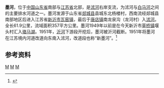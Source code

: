 {{distinguish|墨水河|漠河}}
{{Infobox River
  | river_name      = 墨河
  | image_name      =
  | image_size      = 
  | caption         = 
  | origin          = [[山东省|山东省]][[郯城县|郯城县]]杨楼村
  | mouth           = [[江苏省|江苏省]][[新沂市|新沂市]][[唐店镇|唐店镇]]龙泉沟[[沭河|沭河]]
  | basin_countries = {{PRC}}
  | length          = 61.9 公里
  | elevation       = 
  | mouth_elevation = 
  | discharge       = 
  | watershed       = 357 平方公里
}}
'''墨河'''，位于[[中国|中国]][[山东省|山东省]]南部与[[江苏省|江苏省]]北部，是[[沭河|沭河]]右岸支流，为沭河与[[白马河_(沂河左岸支流)|白马河]]之间的主要排水河道之一。墨河发源于山东省[[郯城县|郯城县]]县城东北杨楼村，西南流经郯城县南部地区后进入江苏省[[新沂市|新沂市]][[瓦窑镇_(新沂市)|瓦窑镇]]，最后于[[唐店镇|唐店镇]]南龙泉沟（龙河村）入[[沭河|沭河]]。全长61.9公里，流域面积357平方公里。墨河1949年以前是在今天新沂市[[草桥镇|草桥镇]]堰头村汇入[[骆马湖|骆马湖]]。1951年，[[沂河|沂河]]下游段开挖后，墨河被沂河截断。1951年将墨河在江苏境内河道改道向东南入沭河，改道段也称“新墨河”。<ref name="中国河湖大典">{{cite book zh |author=《[[中国河湖大典|中国河湖大典]]》编纂委员会 |title=《中国河湖大典·淮河卷》 |format=M |edition=1 |location=北京 |publisher=中国水利水电出版社 |date=2010年9月 |pages=212页 |id= ISBN 978-7-5084-7953-8}}</ref>

==参考资料==
{{reflist}}

[[Category:沂沭泗河水系|M]]
[[Category:山东河流|M]]
[[Category:江苏河流|M]]